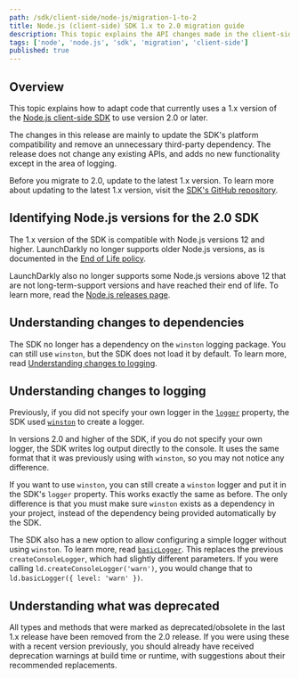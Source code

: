 ```yaml
---
path: /sdk/client-side/node-js/migration-1-to-2
title: Node.js (client-side) SDK 1.x to 2.0 migration guide
description: This topic explains the API changes made in the client-side Node.js SDK 2 release and how to migrate to that version.
tags: ['node', 'node.js', 'sdk', 'migration', 'client-side']
published: true
---
```


## Overview

This topic explains how to adapt code that currently uses a 1.x version of the [Node.js client-side SDK](/sdk/client-side/node-js) to use version 2.0 or later.

The changes in this release are mainly to update the SDK's platform compatibility and remove an unnecessary third-party dependency. The release does not change any existing APIs, and adds no new functionality except in the area of logging.

Before you migrate to 2.0, update to the latest 1.x version. To learn more about updating to the latest 1.x version, visit the [SDK's GitHub repository](https://github.com/launchdarkly/node-client-sdk/releases).

## Identifying Node.js versions for the 2.0 SDK

The 1.x version of the SDK is compatible with Node.js versions 12 and higher. LaunchDarkly no longer supports older Node.js versions, as is documented in the [End of Life policy](https://launchdarkly.com/policies/end-of-life-policy/).

LaunchDarkly also no longer supports some Node.js versions above 12 that are not long-term-support versions and have reached their end of life. To learn more, read the [Node.js releases page](https://github.com/nodejs/release#release-schedule).

## Understanding changes to dependencies

The SDK no longer has a dependency on the `winston` logging package. You can still use `winston`, but the SDK does not load it by default. To learn more, read [Understanding changes to logging](#understanding-changes-to-logging).

## Understanding changes to logging

Previously, if you did not specify your own logger in the [`logger`](https://launchdarkly.github.io/node-client-sdk/interfaces/LDOptions.html#logger) property, the SDK used [`winston`](https://www.npmjs.com/package/winston) to create a logger.

In versions 2.0 and higher of the SDK, if you do not specify your own logger, the SDK writes log output directly to the console. It uses the same format that it was previously using with `winston`, so you may not notice any difference.

If you want to use `winston`, you can still create a `winston` logger and put it in the SDK's `logger` property. This works exactly the same as before. The only difference is that you must make sure `winston` exists as a dependency in your project, instead of the dependency being provided automatically by the SDK.

The SDK also has a new option to allow configuring a simple logger without using `winston`. To learn more, read [`basicLogger`](https://launchdarkly.github.io/node-client-sdk/functions/basicLogger.html). This replaces the previous `createConsoleLogger`, which had slightly different parameters. If you were calling `ld.createConsoleLogger('warn')`, you would change that to `ld.basicLogger({ level: 'warn' })`.

## Understanding what was deprecated

All types and methods that were marked as deprecated/obsolete in the last 1.x release have been removed from the 2.0 release. If you were using these with a recent version previously, you should already have received deprecation warnings at build time or runtime, with suggestions about their recommended replacements.
